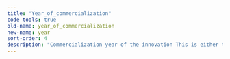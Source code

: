 ```yaml
---
title: "Year_of_commercialization"
code-tools: true
old-name: year_of_commercialization
new-name: year
sort-order: 4
description: "Commercialization year of the innovation This is either the year as mentioned in the sources or if no year is mentioned the year of the earliest article that reports that the innovation is for sale"
---
```

